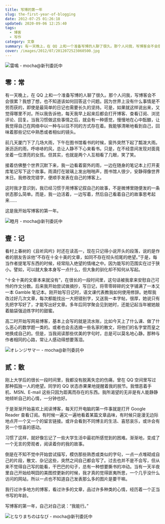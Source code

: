 ```yaml
---
title: 写博的第一年
slug: the-first-year-of-blogging
date: 2012-07-25 01:26:18
updated: 2020-09-06 12:25:40
tags:
  - 博客
  - 写作
category: 文章
summary: 有一天晚上，在 QQ 上和一个准备写博的人聊了很久。那个人问我，写博客会不会很累？我想了想，也不知道该如何回答这个问题。
cover: /images/2012/07/2012072523060500.jpg
---
```


![雷鳴 - mocha@新刊委託中](/images/2012/07/2012072523090800.jpg)

<MusicPlayer netease={1995231785} />

## 零：常

有一天晚上，在 QQ 上和一个准备写博的人聊了很久。那个人问我，写博客会不会很累？我想了想，也不知道该如何回答这个问题。因为世界上没有什么事情是不劳而获的，即使是最简单的日记也需要长久的坚持。可是，如果就这样说出来，又觉得哪里不对。所以我告诉他，每天我早上起来后都会打开博客、查看订阅、浏览评论、回复。当我习惯做这些事情之后，就会有一种感觉，慢慢地在心中酝酿，让我觉得自己在网络中以一种与以往不同的方式存在着。我能够清晰地看到自己，回味着那些记忆中熟悉或者相似的镜头。

前几天厦门下了几场大雨，下午在图书馆看书的时候，窗外突然下起了瓢泼大雨。淅沥沥的雨，呼哧哧的风，总让人静不下心来看书。只是，在不经意间发现对面竟坐着一位漂亮的女孩。但其实，也就是两个人互相看了几眼，笑了笑。

接着仿佛整个世界沉默下来，我一边看着窗外的雨，一边在随身的笔记本上打开麦库笔记写下这个故事。雨滴打在玻璃上发出啪啪声，图书馆人很少，安静得像世界末日。我修改完错字，便顺手发表在自己的博客上。

这时我才意识到，我已经习惯于用博客记叙自己的故事，不是微博里随便发的一条状态那么简单。而是，我一边活着，一边写着，然后自己看着自己的故事思考起来……

这是我开始写博客的第一年。

![睦月 - mocha@新刊委託中](/images/2012/07/2012072523091100.jpg)

## 壹：记

看村上春树的《且听风吟》时还在读高一，现在只记得小说开头的段落，说的是作者的朋友告诉他“不存在十全十美的文章，如同不存在彻头彻尾的绝望。”于是，每当作者提笔写东西的时候，经常陷入绝望的情绪之中。因为能写的范围实在过于狭小。譬如，可以就大象本身写一点什么，但大象的驯化却不知何从写起。

“十全十美的文章本来就没有”，在很长的一段时间里，这句话被我拿来安慰自己可怜的作文分数。后来我开始尝试做摘抄，写日记，将零零碎碎的文字铺满了一本又一本 Gamble 笔记本。刚开始写日记时，语文课代表教我如何使用修辞。她帮我改过好几次文章，每次都能找出一大把错别字，又送我一本字帖，很厚，她说只有先把字写好了，才能写出好文章。多年后同学聚会见到她时，还能记起当年被她敲着脑袋强迫炼字时的甜蜜。

高二时开始写网易博客，基本上会写的就是流水账，比如今天上了什么课、做了什么恶心的数学题一类的。或者也会去选摘一些名家的散文，将他们的名字堂而皇之地换成自己的。但是，当我阅读那些优美的字句时，总是可以莫名地心静。那种与作者相同的心路，常让人感动得想要落泪。

![オレンジサマー - mocha@新刊委託中](/images/2012/07/2012072523091300.jpg)

## 贰：散

刚上大学后的很长一段时间里，我都没有脱离失恋的伤痛，曾在 QQ 空间里写过那种孤独一人的绝望。同学的 QQ 状态赤果果地提醒着我的脱节。我憎恶着手机、MSN、E-mail 这些只因为距离而存在的东西。我所渴望的无非是有人能静静地倾听自己的心情，一分钟也好。

于是渐渐开始喜欢上阅读博客，每天打开电脑的第一件事就是打开 Google Reader 查看订阅。有时候一遍又一遍地看着某篇文章品味，有时候只是漫无边际地点开一个又一个的留言链接。或许会看到不同博主的生活、喜怒哀乐，或许会有另一个惊喜的感动。

习惯了这样，就好像忘记了一些大学生活中最初所感觉到的困难。渐渐地，变成了一个无言的旁观者，阅读着你的我的故事。

倒是在不知不觉中开始尝试描写，模仿那些熟悉或类似的字句，一点一点堆砌成自己的片段，散文、杂记这些，突然之间自己都会写了。过去也并不是不会写，但从来不觉得自己写的能看，干巴巴的句子，总有一种想要撕书的冲动。当有一天半夜里自己开始给啊囧的美图控更新的时候，我才真的觉得匪夷所思，一个几乎没什么访问的网站，所以一点也不知道自己发表那么多的图片是要干嘛。

我行过许多地方的博客，看过许多的文章，品过许多种类的心情，经历着一个正当书写的年龄。

写博客的第一年，自己对自己说：“我能行。”

![となりまちのはなび - mocha@新刊委託中](/images/2012/07/2012072523091700.jpg)
